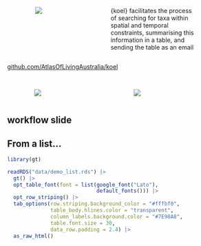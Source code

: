 ##  {#koel data-menu-title="{koel}"}

::: {.columns .v-center-container}
::: {.column width="10%"}
:::
::: {.column width="35%"}

[![](images/koel.png)](https://github.com/AtlasOfLivingAustralia/koel){height="550"}
:::
::: {.column width="45%"}
[{koel}]{.code} facilitates the process of searching for taxa within spatial and temporal constraints, summarising this information in a table, and sending the table as an email
:::
::: {.column width="10%"}
:::
:::

::: footer
[github.com/AtlasOfLivingAustralia/koel](https://github.com/AtlasOfLivingAustralia/koel)
:::

##  {#koel-galah data-menu-title="{koel} & {galah}"}

::: {.columns .v-center-container}
::: {.column width="10%"}
:::
::: {.column width="35%"}
[![](images/koel.png)](https://github.com/AtlasOfLivingAustralia/koel){height="550"}
:::
::: {.column width="10%"}
:::
::: {.column width="35%"}
[![](images/galah.png)](https://galah.ala.org.au){height="550"}
:::
::: {.column width="10%"}
:::
:::


## workflow slide

## From a list... {#demo-list data-menu-title="Demo list"}

```r
library(gt)

readRDS("data/demo_list.rds") |> 
  gt() |> 
  opt_table_font(font = list(google_font("Lato"),
                             default_fonts())) |>
  opt_row_striping() |>
  tab_options(row.striping.background_color = "#fffbf0",
              table_body.hlines.color = "transparent",
              column_labels.background.color = "#7E98A8",
              table.font.size = 30,
              data_row.padding = 2.4) |> 
  as_raw_html()
```


## {#email-demo data-menu-title="Demo email" background-iframe="images/email_demo.html" background-interactive=true}
